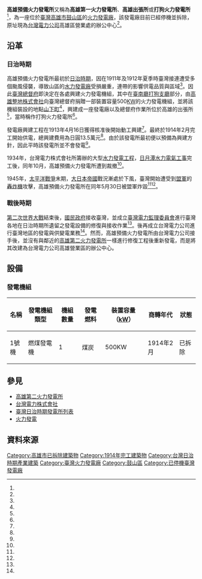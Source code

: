 {{Infobox power station 
| name               = 高雄預備火力發電所<br>（高雄第一火力發電所）
| official_name      = 高雄預備火力發電所
| image              = 高雄第一火力發電所.jpg
| image_size         = 300px
| image_alt          = 
| image_caption      = 
| location_map       = Taiwan
| location_map_width = 
| location_map_text  = 
| lat_d     = 22
| lat_m     = 37
| lat_s     = 55.4
| lat_NS    = N
| long_d    = 120
| long_m    = 16
| long_s    = 53.2
| long_EW   = E
| coordinates_type   = type:landmark
| coordinates_display= inline,title
| coordinates_ref    = 
| country            = {{ROC-TW}}
| locale             = [[高雄市|高雄市]][[鼓山區|鼓山區]]鼓山二路39號 
| status             = 已廢止
| construction_began = 1913年4月16日
| commissioned       = 1914年2月
| licence_expires    = 
| decommissioned     = 1945年5月30日
| cost               = [[日圓|日圓]]13.5萬元
| owner              = [[台灣電力株式會社|台灣電力株式會社]]
| operator           = 台灣電力株式會社
| developer          = [[臺灣總督府作業所|臺灣總督府作業所]]
| constructor        = 臺灣總督府作業所<ref name="sinica"/>
| primary_fuel       = [[煤炭|煤炭]]
| secondary_fuel     = 
| tertiary_fuel      = 
| generation_units   = 1部燃煤發電機組
| turbine_manu_other = 
| thermal_power_all  = 
| cogeneration_all   = 
| combined_cycle     = 無
| ghg_emission       = 
| installed_capacity = 500KW
| max_planned_cap    = 
| capacity_factor    = 
| average_annual_gen = 
| net_generation     = 
| website            = [http://branch.taipower.com.tw/index.aspx?SiteID=564263330600005036 臺灣電力公司 高雄區營業處]
| as_of              = 2016-04-06
| extra              = 
}}
'''高雄預備火力發電所'''又稱為'''高雄第一火力發電所'''、'''高雄出張所'''或'''打狗火力發電所'''<ref name="北投埔林炳炎"/>，為一座位於[[臺灣|臺灣]][[高雄市|高雄市]][[鼓山區|鼓山區]]的[[火力發電廠|火力發電廠]]，該發電廠目前已經停機並拆除，原址現為[[台灣電力公司|台灣電力公司]]高雄區營業處的辦公中心<ref name="高雄出張所"/>。

== 沿革 ==
=== 日治時期 ===
高雄預備火力發電所最初於[[臺灣日治時期|日治時期]]，因在1911年及1912年夏季時臺灣接連遭受多個颱風侵襲，導致山區的[[水力發電廠|水力發電廠]]受損嚴重，連帶的影響供電品質與區域<ref name="鄭金龍"/>。因此[[臺灣總督府|臺灣總督府]]即決定在各處興建火力發電機組，其中在[[臺南廳|臺南廳]][[打狗支廳|打狗支廳]]部分，由[[高雄整地株式會社|高雄整地株式會社]]向臺灣總督府捐贈一部裝置容量500[[KW|KW]]的火力發電機組，並將該機組裝設的地點[[山下町|山下町]]<ref name="哈瑪星紀事"/>，興建成一座發電廠以及總督府作業所位於高雄的出張所<ref name="鄭金龍"/>，當時稱作打狗火力發電所<ref name="北投埔林炳炎"/>。

發電廠興建工程在1913年4月16日獲得核准後開始動工興建<ref name="林炳炎"/>。最終於1914年2月完工開始供電，總興建費用為日圓13.5萬元<ref name="林炳炎"/>。由於該發電所最初便以預備為興建方針，因此平時該發電所並不會發電<ref name="北投埔林炳炎"/>。

1934年，台灣電力株式會社所籌辦的大型[[水力發電工程|水力發電工程]]，[[日月潭水力電氣工事|日月潭水力電氣工事]]完工後，同年10月，高雄預備火力發電所遭到裁撤<ref name="鄭金龍"/>。

1945年，[[太平洋戰爭|太平洋戰爭]]末期，[[大日本帝國|大日本帝國]]戰況漸處於下風，臺灣開始遭受到[[盟軍|盟軍]]的[[轟炸機|轟炸機]]攻擊，高雄預備火力發電所在同年5月30日被盟軍炸毀<ref name="高雄市歷史博物館"/><ref name="高雄出張所"/>。

=== 戰後時期 ===
[[第二次世界大戰|第二次世界大戰]]結束後，[[國民政府|國民政府]]接收臺灣，並成立[[臺灣電力監理委員會|臺灣電力監理委員會]]進行臺灣各地在日治時期所遺留之發電設備的修復與接收作業<ref name="臺灣來電"/>。後再成立台灣電力公司進行臺灣地區的發電與供變電業務<ref name="臺灣來電"/>。然而，高雄預備火力發電所由台灣電力公司接手後，並沒有與鄰近的[[高雄第二火力發電所|高雄第二火力發電所]]一樣進行修復工程後重新發電，而是將其改建為台灣電力公司高雄營業區的辦公中心。

== 設備 ==
=== 發電機組 ===
{| class="wikitable sortable" style="font-size: small;"
|-
! 名稱 !!  發電機組類型 !! 機組數量 !! 發電燃料 !! 裝置容量（[[kW|kW]]）!! 商轉年代 !! 狀態 
|- 
| 1號機 || 燃煤發電機 || 1 || 煤炭 || 500KW || 1914年2月 || 已拆除
|}

== 參見 ==
* [[高雄第二火力發電所|高雄第二火力發電所]]
* [[台灣電力株式會社|台灣電力株式會社]]
* [[臺灣日治時期發電所列表|臺灣日治時期發電所列表]]
* [[火力發電|火力發電]]

== 資料來源 ==
{{Reflist| refs=

<ref name="林炳炎">{{cite book|author=林炳炎 |coauthors=|title=台灣經驗的開端：台灣電力株式會社發展史 |year=1997年 |publisher=自刊  |location=臺北市 |pages=75 |isbn=957-97197-7-2 }}</ref>

<ref name="鄭金龍">{{cite web|language=zh-tw|url=https://gordoncheng.wordpress.com/2014/07/30/%E6%BC%AB%E8%AB%87%E5%8F%B0%E7%81%A3%E9%9B%BB%E6%A5%AD%E7%9A%84%E5%89%8D%E4%B8%96%E4%BB%8A%E7%94%9F%E4%B8%8A/|title=漫談台灣電業的前世今生上|author=鄭金龍|publisher=|date=2014-07-30|accessdate=2016-04-06}}</ref>

<ref name="臺灣來電">{{cite web|language=zh-tw|url=http://alohas.archives.gov.tw/90/search.html|title=臺灣來電：電力事業的早期發展|author=陳珈宏|publisher=國家發展委員會檔案管理局|date=|accessdate=2016-04-06|archive-url=https://web.archive.org/web/20160915132027/http://alohas.archives.gov.tw/90/search.html|archive-date=2016-09-15|dead-url=yes}}</ref>

<ref name="高雄出張所">{{cite web|language=zh-tw|url=http://taiwanairpower.org/blog/?p=11904|title=台灣電力株式會社高雄出張所|author=|publisher=|date=2014-07-26|accessdate=2016-04-06}}</ref>

<ref name="高雄市歷史博物館">{{cite web|language=zh-tw|url=http://www.jetkey.tw/khm/home02.aspx?ID=$3005&IDK=2&EXEC=D&DATA=4461&AP=$3005_HISTORY-0|title=高雄市歷史博物館台灣電力株式會社高雄出張所|author=|publisher=高雄市歷史博物館|date=|accessdate=2016-04-06}}{{dead link|date=2018年5月 |bot=InternetArchiveBot |fix-attempted=yes }}</ref>

<ref name="北投埔林炳炎">{{cite web|language=zh-tw|url=http://pylin.kaishao.idv.tw/?p=3751|title=塩埕埔兮小學校90年慶及塩埕校友會|author=|publisher=北投埔林炳炎|date=2011-07-21|accessdate=2016-04-06}}</ref>

<ref name="哈瑪星紀事">{{cite web|language=zh-tw|url=http://hamasen.tacocity.com.tw/intro/history.html|title=哈瑪星紀事|author=張守真|publisher=哈瑪星社區網站|date=|accessdate=2016-04-06}}</ref>

<ref name="sinica">{{cite web|language=zh-tw|url= http://twstudy.iis.sinica.edu.tw/twstatistic50/INDUSTRY/Mt287.xls|title=臺灣電力公司發展之經過|author=|publisher=中央研究院|date=|accessdate=2016-04-04}}</ref>

}}

{{台灣日治時期發電所}}

[[Category:高雄市已拆除建築物|Category:高雄市已拆除建築物]]
[[Category:1914年完工建築物|Category:1914年完工建築物]]
[[Category:台灣日治時期產業建築|Category:台灣日治時期產業建築]]
[[Category:臺灣火力發電廠|Category:臺灣火力發電廠]]
[[Category:鼓山區|Category:鼓山區]]
[[Category:已停機臺灣發電廠|Category:已停機臺灣發電廠]]